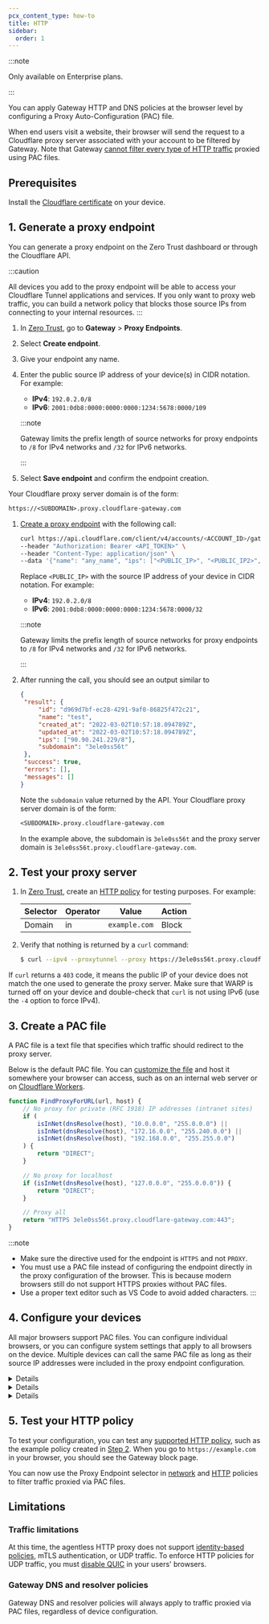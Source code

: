 ```yaml
---
pcx_content_type: how-to
title: HTTP
sidebar:
  order: 1
---
```



:::note

Only available on Enterprise plans.

:::

You can apply Gateway HTTP and DNS policies at the browser level by configuring a Proxy Auto-Configuration (PAC) file.

<GlossaryDefinition term="PAC file" prepend="A PAC file is" />

When end users visit a website, their browser will send the request to a Cloudflare proxy server associated with your account to be filtered by Gateway. Note that Gateway [cannot filter every type of HTTP traffic](#limitations) proxied using PAC files.

## Prerequisites

Install the [Cloudflare certificate](/cloudflare-one/connections/connect-devices/warp/user-side-certificates/) on your device.

## 1. Generate a proxy endpoint

You can generate a proxy endpoint on the Zero Trust dashboard or through the Cloudflare API.

:::caution

All devices you add to the proxy endpoint will be able to access your Cloudflare Tunnel applications and services. If you only want to proxy web traffic, you can build a network policy that blocks those source IPs from connecting to your internal resources.
:::

<Tabs syncKey="dashPlusAPI">

<TabItem label="Dashboard">

1. In [Zero Trust](https://one.dash.cloudflare.com/), go to **Gateway** > **Proxy Endpoints**.

2. Select **Create endpoint**.

3. Give your endpoint any name.

4. Enter the public source IP address of your device(s) in CIDR notation. For example:

   - **IPv4**: `192.0.2.0/8`
   - **IPv6**: `2001:0db8:0000:0000:0000:1234:5678:0000/109`

   :::note

   Gateway limits the prefix length of source networks for proxy endpoints to `/8` for IPv4 networks and `/32` for IPv6 networks.

   :::

5. Select **Save endpoint** and confirm the endpoint creation.

Your Cloudflare proxy server domain is of the form:

```txt
https://<SUBDOMAIN>.proxy.cloudflare-gateway.com
```

</TabItem>

<TabItem label="API">

1. [Create a proxy endpoint](/api/operations/zero-trust-gateway-proxy-endpoints-create-proxy-endpoint) with the following call:

   ```bash
   curl https://api.cloudflare.com/client/v4/accounts/<ACCOUNT_ID>/gateway/proxy_endpoints \
   --header "Authorization: Bearer <API_TOKEN>" \
   --header "Content-Type: application/json" \
   --data '{"name": "any_name", "ips": ["<PUBLIC_IP>", "<PUBLIC_IP2>", "<PUBLIC_IP3>"]}'
   ```

   Replace `<PUBLIC_IP>` with the source IP address of your device in CIDR notation. For example:

   - **IPv4**: `192.0.2.0/8`
   - **IPv6**: `2001:0db8:0000:0000:0000:1234:5678:0000/32`

   :::note

   Gateway limits the prefix length of source networks for proxy endpoints to `/8` for IPv4 networks and `/32` for IPv6 networks.

   :::

2. After running the call, you should see an output similar to

   ```json title="Example output" {10}
   {
   	"result": {
   		"id": "d969d7bf-ec28-4291-9af0-86825f472c21",
   		"name": "test",
   		"created_at": "2022-03-02T10:57:18.094789Z",
   		"updated_at": "2022-03-02T10:57:18.094789Z",
   		"ips": ["90.90.241.229/8"],
   		"subdomain": "3ele0ss56t"
   	},
   	"success": true,
   	"errors": [],
   	"messages": []
   }
   ```

   Note the `subdomain` value returned by the API. Your Cloudflare proxy server domain is of the form:

   ```txt
   <SUBDOMAIN>.proxy.cloudflare-gateway.com
   ```

   In the example above, the subdomain is `3ele0ss56t` and the proxy server domain is `3ele0ss56t.proxy.cloudflare-gateway.com`.

</TabItem>

</Tabs>

## 2. Test your proxy server

1. In [Zero Trust](https://one.dash.cloudflare.com/), create an [HTTP policy](/cloudflare-one/policies/gateway/http-policies/) for testing purposes. For example:

   | Selector | Operator | Value         | Action |
   | -------- | -------- | ------------- | ------ |
   | Domain   | in       | `example.com` | Block  |

2. Verify that nothing is returned by a `curl` command:

   ```sh
   $ curl --ipv4 --proxytunnel --proxy https://3ele0ss56t.proxy.cloudflare-gateway.com https://example.com
   ```

If `curl` returns a `403` code, it means the public IP of your device does not match the one used to generate the proxy server. Make sure that WARP is turned off on your device and double-check that `curl` is not using IPv6 (use the `-4` option to force IPv4).

## 3. Create a PAC file

A PAC file is a text file that specifies which traffic should redirect to the proxy server.

Below is the default PAC file. You can [customize the file](https://developer.mozilla.org/en-US/docs/Web/HTTP/Proxy_servers_and_tunneling/Proxy_Auto-Configuration_PAC_file) and host it somewhere your browser can access, such as on an internal web server or on [Cloudflare Workers](/workers/).

```js
function FindProxyForURL(url, host) {
	// No proxy for private (RFC 1918) IP addresses (intranet sites)
	if (
		isInNet(dnsResolve(host), "10.0.0.0", "255.0.0.0") ||
		isInNet(dnsResolve(host), "172.16.0.0", "255.240.0.0") ||
		isInNet(dnsResolve(host), "192.168.0.0", "255.255.0.0")
	) {
		return "DIRECT";
	}

	// No proxy for localhost
	if (isInNet(dnsResolve(host), "127.0.0.0", "255.0.0.0")) {
		return "DIRECT";
	}

	// Proxy all
	return "HTTPS 3ele0ss56t.proxy.cloudflare-gateway.com:443";
}
```

:::note

- Make sure the directive used for the endpoint is `HTTPS` and not `PROXY`.
- You must use a PAC file instead of configuring the endpoint directly in the proxy configuration of the browser. This is because modern browsers still do not support HTTPS proxies without PAC files.
- Use a proper text editor such as VS Code to avoid added characters.
  :::

## 4. Configure your devices

All major browsers support PAC files. You can configure individual browsers, or you can configure system settings that apply to all browsers on the device. Multiple devices can call the same PAC file as long as their source IP addresses were included in the proxy endpoint configuration.

<Details header="Chromium-based browsers">

Chromium-based browsers (such as Google Chrome, Microsoft Edge, and Brave) rely on your operating system's proxy server settings. To configure your browser to use Gateway with PAC files, refer to the [macOS](https://support.apple.com/guide/mac-help/mchlp2591/mac) or [Windows](https://support.microsoft.com/windows/use-a-proxy-server-in-windows-03096c53-0554-4ffe-b6ab-8b1deee8dae1) documentation.

</Details>

<Details header="Mozilla Firefox">

1. In Firefox, go to **Settings** and scroll down to **Network Settings**.
2. Select **Settings**.
3. Select **Automatic proxy configuration URL**.
4. Enter the URL where your PAC file is hosted, for example `https://proxy-pac.cflr.workers.dev/3ele0ss56t.pac`.
5. Select **OK**. HTTP traffic from Firefox is now being filtered by Gateway.

</Details>

<Details header="Safari">

Safari relies on your operating system's proxy server settings. To configure your browser to use Gateway with PAC files, refer to the [macOS documentation](https://support.apple.com/guide/mac-help/mchlp2591/mac).

</Details>

## 5. Test your HTTP policy

To test your configuration, you can test any [supported HTTP policy](#limitations), such as the example policy created in [Step 2](#2-test-your-proxy-server). When you go to `https://example.com` in your browser, you should see the Gateway block page.

You can now use the Proxy Endpoint selector in [network](/cloudflare-one/policies/gateway/network-policies/#proxy-endpoint) and [HTTP](/cloudflare-one/policies/gateway/http-policies/#proxy-endpoint) policies to filter traffic proxied via PAC files.

## Limitations

### Traffic limitations

At this time, the agentless HTTP proxy does not support [identity-based policies](/cloudflare-one/policies/gateway/identity-selectors/), mTLS authentication, or UDP traffic. To enforce HTTP policies for UDP traffic, you must [disable QUIC](/cloudflare-one/policies/gateway/http-policies/http3/#prevent-inspection-bypass) in your users' browsers.

### Gateway DNS and resolver policies

Gateway DNS and resolver policies will always apply to traffic proxied via PAC files, regardless of device configuration.
